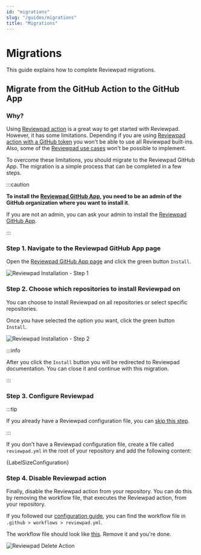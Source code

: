 ---
id: "migrations"
slug: "/guides/migrations"
title: "Migrations"
---


# Migrations

This guide explains how to complete Reviewpad migrations.

## Migrate from the GitHub Action to the GitHub App

### Why?

Using [Reviewpad action](/getting-started/installation-action-tokenized) is a great way to get started with Reviewpad. However, it has some limitations. Depending if you are using [Reviewpad action with a GitHub token](/getting-started/installation-action-tokenized) you won't be able to use all Reviewpad built-ins. Also, some of the [Reviewpad use cases](/use-cases) won't be possible to implement.

To overcome these limitations, you should migrate to the Reviewpad GitHub App. The migration is a simple process that can be completed in a few steps.

:::caution

**To install the [Reviewpad GitHub App](https://github.com/apps/reviewpad), you need to be an admin of the GitHub organization where you want to install it**.

If you are not an admin, you can ask your admin to install the [Reviewpad GitHub App](https://github.com/apps/reviewpad).

:::

### Step 1. Navigate to the Reviewpad GitHub App page

Open the [Reviewpad GitHub App page](https://github.com/apps/reviewpad) and click the green button `Install`.

![Reviewpad Installation - Step 1](/img/installation/step1.png)

### Step 2. Choose which repositories to install Reviewpad on

You can choose to install Reviewpad on all repositories or select specific repositories.

Once you have selected the option you want, click the green button `Install`.

![Reviewpad Installation - Step 2](/img/installation/step2.png)

:::info

After you click the `Install` button you will be redirected to Reviewpad documentation. You can close it and continue with this migration.

:::

### Step 3. Configure Reviewpad

:::tip

If you already have a Reviewpad configuration file, you can [skip this step](#step-4-delete-reviewpad-action).

:::

If you don't have a Reviewpad configuration file, create a file called `reviewpad.yml` in the root of your repository and add the following content:

<CodeBlock language="yml" title="reviewpad.yml">{LabelSizeConfiguration}</CodeBlock>

### Step 4. Disable Reviewpad action

Finally, disable the Reviewpad action from your repository. You can do this by removing the workflow file, that executes the Reviewpad action, from your repository.

If you followed our [configuration guide](/getting-started/installation-action-tokenized), you can find the workflow file in `.github > workflows > reviewpad.yml`.

The workflow file should look like [this](/getting-started/installation-action-tokenized/#step-4-add-reviewpad-action-workflow-file). Remove it and you're done.

![Reviewpad Delete Action](/img/migrations/delete-action.gif)
